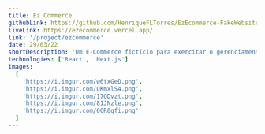 ```yaml
---
title: Ez Commerce
githubLink: https://github.com/HenriqueFLTorres/EzEcommerce-FakeWebsite
liveLink: https://ezecommerce.vercel.app/
link: '/project/ezcommerce'
date: 29/03/22
shortDescription: 'Um E-Commerce fictício para exercitar o gerenciamento de estados e filtros.'
technologies: ['React', 'Next.js']
images:
  [
    'https://i.imgur.com/w6txGeD.png',
    'https://i.imgur.com/UKmxlS4.png',
    'https://i.imgur.com/17ODvzt.png',
    'https://i.imgur.com/81JNzle.png',
    'https://i.imgur.com/06R0qfi.png'
  ]
---
```




<ProjectPage
  title={attributes.title}
  images={attributes.images}
  shortDescription={attributes.shortDescription}
  technologies={attributes.technologies}
  about='Um projeto desenvolvido para praticar e aprender mais sobre as mecânicas do Next.js e o gerenciamento de estado do React'
  buildWith='Neste projeto, foi utilizado o Next.js para rotas dinâmicas e hooks avançadas do React para gerenciamento de informações entre componentes'
  challenges='Sem dúvidas, os dois maiores desafios foram o filtro de produtos por preço, avaliação e departamento, e a criação do carrinho, que mantém a informação de pedidos do usuário.'
  learned='Usando o Next.js, pude me familiarizar um pouco mais com seus componentes e seu sistema de rota. Portanto, o uso de hooks avançados como useContext() do React, foi imprescindível para o meu aprendizado.'
  github={attributes.githubLink}
  liveLink={attributes.liveLink}
  link={attributes.link}
/>
